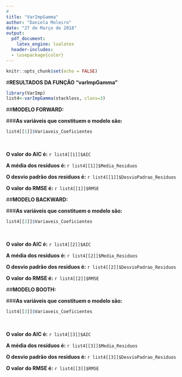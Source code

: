 ---
#
title: "VarImpGamma"
author: "Daniela Moleiro"
date: "27 de Março de 2018"
output: 
  pdf_document: 
    latex_engine: lualatex
  header-includes:
  - \usepackage{color}
---

```{r setup, include=FALSE}
knitr::opts_chunk$set(echo = FALSE)
```

#**RESULTADOS DA FUNÇÃO "varImpGamma"**
```{r varImpGamma, echo=FALSE, cache=FALSE, include=FALSE, results=FALSE, warning=FALSE, comment=FALSE, warning=FALSE}
library(VarImp)
list4<-varImpGamma(stackloss, class=3)
```

##\color{blue}**MODELO FORWARD:**\color{black}

###**As variáveis que constituem o modelo são:**  
```{r, echo=FALSE}
list4[[1]]$Variaveis_Coeficientes
```
&nbsp;

**O valor do AIC é:**
`r list4[[1]]$AIC`

**A média dos resíduos é: **
`r list4[[1]]$Media_Residuos`

**O desvio padrão dos resíduos é:**
`r list4[[1]]$DesvioPadrao_Residuos`

**O valor do RMSE é:**
`r list4[[1]]$RMSE`

##\color{blue}**MODELO BACKWARD:**\color{black}

###**As variáveis que constituem o modelo são:**
```{r, echo=FALSE}
list4[[2]]$Variaveis_Coeficientes
```

&nbsp;

**O valor do AIC é:**
`r list4[[2]]$AIC`

**A média dos resíduos é:** 
`r list4[[2]]$Media_Residuos`

**O desvio padrão dos resíduos é:** 
`r list4[[2]]$DesvioPadrao_Residuos`

**O valor do RMSE é:**
`r list4[[2]]$RMSE`

##\color{blue}**MODELO BOOTH:**\color{black}

###**As variáveis que constituem o modelo são:**
```{r, echo=FALSE}
list4[[3]]$Variaveis_Coeficientes
```

&nbsp;

**O valor do AIC é:**
`r list4[[3]]$AIC`

**A média dos resíduos é:**
`r list4[[3]]$Media_Residuos`

**O desvio padrão dos resíduos é:**
`r list4[[3]]$DesvioPadrao_Residuos`

**O valor do RMSE é:**
`r list4[[3]]$RMSE`

